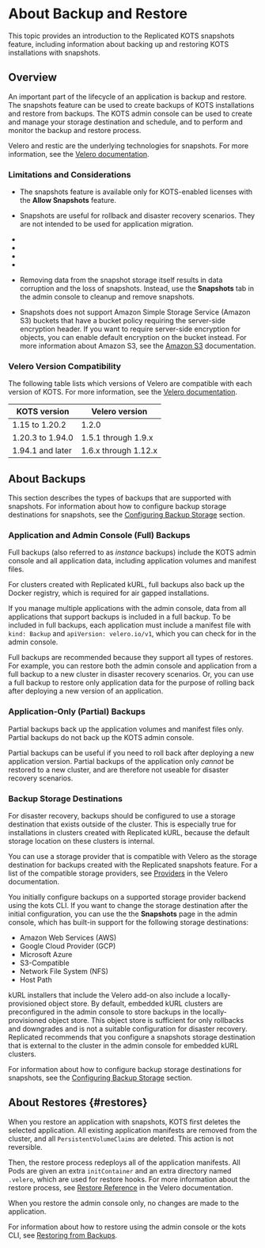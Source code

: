 
# About Backup and Restore

This topic provides an introduction to the Replicated KOTS snapshots feature, including information about backing up and restoring KOTS installations with snapshots. 

## Overview

An important part of the lifecycle of an application is backup and restore. The snapshots feature can be used to create backups of KOTS installations and restore from backups. The KOTS admin console can be used to create and manage your storage destination and schedule, and to perform and monitor the backup and restore process.

Velero and restic are the underlying technologies for snapshots. For more information, see the [Velero documentation](https://velero.io/docs/).

### Limitations and Considerations

- The snapshots feature is available only for KOTS-enabled licenses with the **Allow Snapshots** feature.

- Snapshots are useful for rollback and disaster recovery scenarios. They are not intended to be used for application migration.

- <Dr/>

- <Os/>

- <InstallMethod/>

- <CliRestores/>

- Removing data from the snapshot storage itself results in data corruption and the loss of snapshots. Instead, use the **Snapshots** tab in the admin console to cleanup and remove snapshots.

- Snapshots does not support Amazon Simple Storage Service (Amazon S3) buckets that have a bucket policy requiring the server-side encryption header. If you want to require server-side encryption for objects, you can enable default encryption on the bucket instead. For more information about Amazon S3, see the [Amazon S3](https://docs.aws.amazon.com/s3/?icmpid=docs_homepage_featuredsvcs) documentation.

### Velero Version Compatibility

The following table lists which versions of Velero are compatible with each version of KOTS. For more information, see the [Velero documentation](https://velero.io/docs/).

| KOTS version | Velero version |
|------|-------------|
| 1.15 to 1.20.2 | 1.2.0 |
| 1.20.3 to 1.94.0 | 1.5.1 through 1.9.x |
| 1.94.1 and later | 1.6.x through 1.12.x |

## About Backups

This section describes the types of backups that are supported with snapshots. For information about how to configure backup storage destinations for snapshots, see the [Configuring Backup Storage](/enterprise/snapshots-velero-cli-installing) section.


### Application and Admin Console (Full) Backups

Full backups (also referred to as _instance_ backups) include the KOTS admin console and all application data, including application volumes and manifest files.

For clusters created with Replicated kURL, full backups also back up the Docker registry, which is required for air gapped installations.

If you manage multiple applications with the admin console, data from all applications that support backups is included in a full backup. To be included in full backups, each application must include a manifest file with `kind: Backup` and `apiVersion: velero.io/v1`, which you can check for in the admin console.

Full backups are recommended because they support all types of restores. For example, you can restore both the admin console and application from a full backup to a new cluster in disaster recovery scenarios. Or, you can use a full backup to restore only application data for the purpose of rolling back after deploying a new version of an application.

### Application-Only (Partial) Backups

Partial backups back up the application volumes and manifest files only. Partial backups do not back up the KOTS admin console.

Partial backups can be useful if you need to roll back after deploying a new application version. Partial backups of the application only _cannot_ be restored to a new cluster, and are therefore not useable for disaster recovery scenarios.

### Backup Storage Destinations

For disaster recovery, backups should be configured to use a storage destination that exists outside of the cluster. This is especially true for installations in clusters created with Replicated kURL, because the default storage location on these clusters is internal.

You can use a storage provider that is compatible with Velero as the storage destination for backups created with the Replicated snapshots feature. For a list of the compatible storage providers, see [Providers](https://velero.io/docs/v1.9/supported-providers/) in the Velero documentation.

You initially configure backups on a supported storage provider backend using the kots CLI. If you want to change the storage destination after the initial configuration, you can use the the **Snapshots** page in the admin console, which has built-in support for the following storage destinations:

- Amazon Web Services (AWS)
- Google Cloud Provider (GCP)
- Microsoft Azure
- S3-Compatible
- Network File System (NFS)
- Host Path

kURL installers that include the Velero add-on also include a locally-provisioned object store. By default, embedded kURL clusters are preconfigured in the admin console to store backups in the locally-provisioned object store. This object store is sufficient for only rollbacks and downgrades and is not a suitable configuration for disaster recovery. Replicated recommends that you configure a snapshots storage destination that is external to the cluster in the admin console for embedded kURL clusters.

For information about how to configure backup storage destinations for snapshots, see the [Configuring Backup Storage](/enterprise/snapshots-velero-cli-installing) section.

## About Restores {#restores}

<RestoreTypes/>

When you restore an application with snapshots, KOTS first deletes the selected application. All existing application manifests are removed from the cluster, and all `PersistentVolumeClaims` are deleted. This action is not reversible.

Then, the restore process redeploys all of the application manifests. All Pods are given an extra `initContainer` and an extra directory named `.velero`, which are used for restore hooks. For more information about the restore process, see [Restore Reference](https://velero.io/docs/v1.9/restore-reference/) in the Velero documentation.

When you restore the admin console only, no changes are made to the application.

For information about how to restore using the admin console or the kots CLI, see [Restoring from Backups](snapshots-restoring-full).
